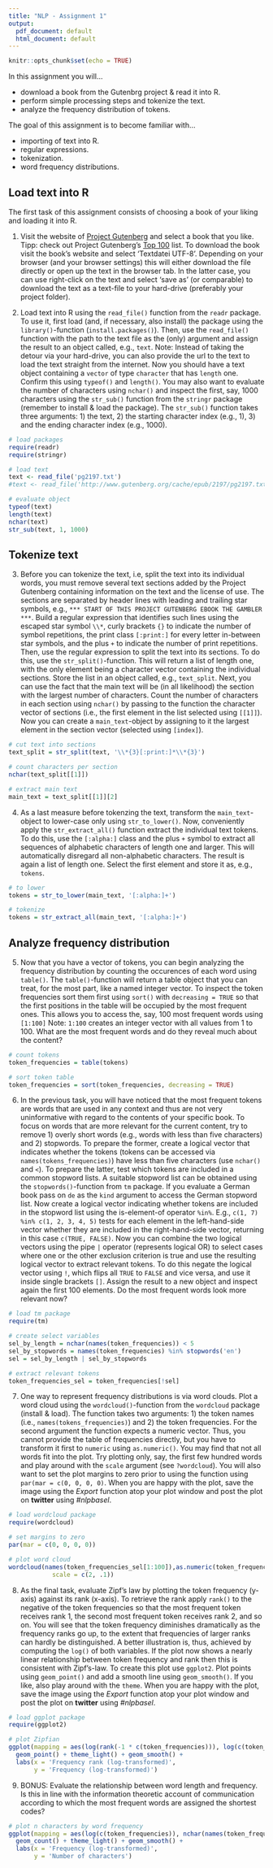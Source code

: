 ```yaml
---
title: "NLP - Assignment 1"
output:
  pdf_document: default
  html_document: default
---
```


```r
knitr::opts_chunk$set(echo = TRUE)
```

In this assignment you will...

- download a book from the Gutenbrg project & read it into R.
- perform simple processing steps and tokenize the text.
- analyze the frequency distribution of tokens.

The goal of this assignment is to become familiar with...

- importing of text into R.
- regular expressions.
- tokenization.
- word frequency distributions. 

## Load text into R

The first task of this assignment consists of choosing a book of your liking and loading it into R.

1) Visit the website of [Project Gutenberg](http://www.gutenberg.org/) and select a book that you like. Tipp: check out Project Gutenberg's [Top 100](http://www.gutenberg.org/browse/scores/top) list. To download the book visit the book's website and select 'Textdatei UTF-8'. Depending on your browser (and your browser settings) this will either download the file directly or open up the text in the browser tab. In the latter case, you can use right-click on the text and select 'save as' (or comparable) to download the text as a text-file to your hard-drive (preferably your project folder). 

2) Load text into R using the `read_file()` function from the `readr` package. To use it, first load (and, if necessary, also install) the package using the `library()`-function (`install.packages()`). Then, use the `read_file()` function with the path to the text file as the (only) argument and assign the result to an object called, e.g., `text`. Note: Instead of taking the detour via your hard-drive, you can also provide the url to the text to load the text straight from the internet. Now you should have a text object containing a `vector` of type `character` that has `length` one. Confirm this using `typeof()` and `length()`. You may also want to evaluate the number of characters using `nchar()` and inspect the first, say, 1000 characters using the `str_sub()` function from the `stringr` package (remember to install & load the package). The `str_sub()` function takes three arguments: 1) the text, 2) the starting character index (e.g., 1), 3) and the ending character index (e.g., 1000).  
```r
# load packages
require(readr)
require(stringr)

# load text
text <- read_file('pg2197.txt')
#text <- read_file('http://www.gutenberg.org/cache/epub/2197/pg2197.txt')

# evaluate object
typeof(text)
length(text)
nchar(text)
str_sub(text, 1, 1000)
```

## Tokenize text

3) Before you can tokenize the text, i.e, split the text into its individual words, you must remove several text sections added by the Project Gutenberg containing information on the text and the license of use. The sections are separated by header lines with leading and trailing star symbols, e.g., `*** START OF THIS PROJECT GUTENBERG EBOOK THE GAMBLER ***`. Build a regular expression that identifies such lines using the escaped star symbol `\\*`, curly brackets `{}` to indicate the number of symbol repetitions, the print class `[:print:]` for every letter in-between star symbols, and the plus `+` to indicate the number of print repetitions. Then, use the regular expression to split the text into its sections. To do this, use the `str_split()`-function. This will return a list of length one, with the only element being a character vector containing the individual sections. Store the list in an object called, e.g., `text_split`. Next, you can use the fact that the main text will be (in all likelihood) the section with the largest number of characters. Count the number of characters in each section using `nchar()` by passing to the function the character vector of sections (i.e., the first element in the list selected using `[[1]]`). Now you can create a `main_text`-object by assigning to it the largest element in the section vector (selected using `[index]`). 

```r
# cut text into sections
text_split = str_split(text, '\\*{3}[:print:]*\\*{3}')

# count characters per section
nchar(text_split[[1]])

# extract main text
main_text = text_split[[1]][2]
```

4) As a last measure before tokenzing the text, transform the `main_text`-object to lower-case only using `str_to_lower()`. Now, conveniently apply the `str_extract_all()` function extract the individual text tokens. To do this, use the `[:alpha:]` class and the plus `+` symbol to extract all sequences of alphabetic characters of length one and larger. This will automatically disregard all non-alphabetic characters. The result is again a list of length one. Select the first element and store it as, e.g., `tokens`.    

```r
# to lower
tokens = str_to_lower(main_text, '[:alpha:]+')

# tokenize
tokens = str_extract_all(main_text, '[:alpha:]+')
```

## Analyze frequency distribution

5) Now that you have a vector of tokens, you can begin analyzing the frequency distribution by counting the occurences of each word using `table()`. The `table()`-function will return a table object that you can treat, for the most part, like a named integer vector. To inspect the token frequencies sort them first using `sort()` with `decreasing = TRUE` so that the first positions in the table will be occupied by the most frequent ones. This allows you to access the, say, 100 most frequent words using `[1:100]` Note: `1:100` creates an integer vector with all values from 1 to 100. What are the most frequent words and do they reveal much about the content?   

```r
# count tokens
token_frequencies = table(tokens)

# sort token table
token_frequencies = sort(token_frequencies, decreasing = TRUE)
```

6) In the previous task, you will have noticed that the most frequent tokens are words that are used in any context and thus are not very uninformative with regard to the contents of your specific book. To focus on words that are more relevant for the current content, try to remove 1) overly short words (e.g., words with less than five characters) and 2) stopwords. To prepare the former, create a logical vector that indicates whether the tokens (tokens can be accessed via `names(tokens_frequencies)`) have less than five characters (use `nchar()` and `<`). To prepare the latter, test which tokens are included in a common stopword lists. A suitable stopword list can be obtained using the `stopwords()`-function from `tm` package. If you evaluate a German book pass on `de` as the `kind` argument to access the German stopword list. Now create a logical vector indicating whether tokens are included in the stopword list using the is-element-of operator `%in%`. E.g., `c(1, 7) %in% c(1, 2, 3, 4, 5)` tests for each element in the left-hand-side vector whether they are included in the right-hand-side vector, returning in this case `c(TRUE, FALSE)`. Now you can combine the two logical vectors using the pipe `|` operator (represents logical OR) to select cases where one or the other exclusion criterion is true and use the resulting logical vector to extract relevant tokens. To do this negate the logical vector using `!`, which flips all `TRUE` to `FALSE` and vice versa, and use it inside single brackets `[]`. Assign the result to a new object and inspect again the first 100 elements. Do the most frequent words look more relevant now?

```r
# load tm package
require(tm)

# create select variables
sel_by_length = nchar(names(token_frequencies)) < 5
sel_by_stopwords = names(token_frequencies) %in% stopwords('en')
sel = sel_by_length | sel_by_stopwords

# extract relevant tokens
token_frequencies_sel = token_frequencies[!sel]

```

7) One way to represent frequency distributions is via word clouds. Plot a word cloud using the `wordcloud()`-function from the `wordcloud` package (install & load). The function takes two arguments: 1) the token names (i.e., `names(tokens_frequencies)`) and 2) the token frequencies. For the second argument the function expects a numeric vector. Thus, you cannot provide the table of frequencies directly, but you have to transform it first to `numeric` using `as.numeric()`. You may find that not all words fit into the plot. Try plotting only, say, the first few hundred words and play around with the `scale` argument (see `?wordcloud`). You will also want to set the plot margins to zero prior to using the function using `par(mar = c(0, 0, 0, 0)`. When you are happy with the plot, save the image using the *Export* function atop your plot window and post the plot on **twitter** using *#nlpbasel*.

```r
# load wordcloud package
require(wordcloud)

# set margins to zero
par(mar = c(0, 0, 0, 0))

# plot word cloud
wordcloud(names(token_frequencies_sel[1:100]),as.numeric(token_frequencies_sel[1:100]),
            scale = c(2, .1))

```

8) As the final task, evaluate Zipf's law by plotting the token frequency (y-axis) against its rank (x-axis). To retrieve the rank apply `rank()` to the negative of the token frequencies so that the most frequent token receives rank 1, the second most frequent token receives rank 2, and so on. You will see that the token frequency diminishes dramatically as the frequency ranks go up, to the extent that frequencies of larger ranks can hardly be distinguished. A better illustration is, thus, achieved by computing the `log()` of both variables. If the plot now shows a nearly linear relationship between token frequency and rank then this is consistent with Zipf's-law. To create this plot use `ggplot2`. Plot points using `geom_point()` and add a smooth line using `geom_smooth()`. If you like, also play around with the `theme`. When you are happy with the plot, save the image using the *Export* function atop your plot window and post the plot on **twitter** using *#nlpbasel*.    

```r
# load ggplot package
require(ggplot2)

# plot Zipfian
ggplot(mapping = aes(log(rank(-1 * c(token_frequencies))), log(c(token_frequencies)))) + 
  geom_point() + theme_light() + geom_smooth() + 
  labs(x = 'Frequency rank (log-transformed)',
       y = 'Frequency (log-transformed)')

```

9) BONUS: Evaluate the relationship between word length and frequency. Is this in line with the information theoretic account of communication according to which the most frequent words are assigned the shortest codes?

```r
# plot n characters by word frequency
ggplot(mapping = aes(log(c(token_frequencies)), nchar(names(token_frequencies)))) + 
  geom_count() + theme_light() + geom_smooth() + 
  labs(x = 'Frequency (log-transformed)',
       y = 'Number of characters')

```
